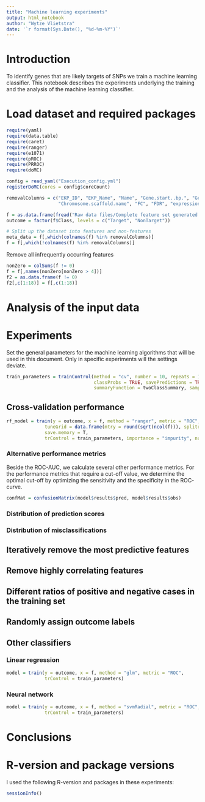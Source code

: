 ```yaml
---
title: "Machine learning experiments"
output: html_notebook
author: "Wytze Vlietstra"
date: '`r format(Sys.Date(), "%d-%m-%Y")`'
---
```


# Introduction

To identify genes that are likely targets of SNPs we train a machine learning classifier.
This notebook describes the experiments underlying the training and the analysis of the machine learning classifier.


# Load dataset and required packages

```r
require(yaml)
require(data.table)
require(caret)
require(ranger)
require(e1071)
require(pROC)
require(PRROC)
require(doMC)

config = read_yaml("Execution_config.yml")
registerDoMC(cores = config$coreCount)
```

```r
removalColumns = c("EKP_ID", "EKP_Name", "Name", "Gene.start..bp.", "Gene.end..bp.",
                   "Chromosome.scaffold.name", "FC", "FDR", "expression", "Class")

f = as.data.frame(fread("Raw data files/Complete feature set generated on 2019-06-12.csv"))
outcome = factor(f$Class, levels = c("Target", "NonTarget"))

# Split up the dataset into features and non-features
meta_data = f[,which(colnames(f) %in% removalColumns)]
f = f[,which(!colnames(f) %in% removalColumns)]
```

Remove all infrequently occurring features
```r
nonZero = colSums(f != 0)
f = f[,names(nonZero[nonZero > 4])]
f2 = as.data.frame(f != 0)
f2[,c(1:18)] = f[,c(1:18)]
```

# Analysis of the input data

# Experiments

Set the general parameters for the machine learning algorithms that will be used in this document.
Only in specific experiments will the settings deviate.

```r
train_parameters = trainControl(method = "cv", number = 10, repeats = 10,
                                classProbs = TRUE, savePredictions = TRUE, 
                                summaryFunction = twoClassSummary, sampling = "down")
```

## Cross-validation performance
```r
rf_model = train(y = outcome, x = f, method = "ranger", metric = "ROC", 
              tuneGrid = data.frame(mtry = round(sqrt(ncol(f))), splitrule = "gini", min.node.size = 1),
              save.memory = T,
              trControl = train_parameters, importance = "impurity", num.trees = 1000)
```

### Alternative performance metrics

Beside the ROC-AUC, we calculate several other performance metrics.
For the performance metrics that require a cut-off value, we determine the optimal cut-off by optimizing the sensitivity and the specificity in the ROC-curve.

```r
confMat = confusionMatrix(model$results$pred, model$results$obs)

```

### Distribution of prediction scores

### Distribution of misclassifications

## Iteratively remove the most predictive features

## Remove highly correlating features

## Different ratios of positive and negative cases in the training set

## Randomly assign outcome labels

## Other classifiers

### Linear regression

```r
model = train(y = outcome, x = f, method = "glm", metric = "ROC", 
              trControl = train_parameters)
```

### Neural network

```r
model = train(y = outcome, x = f, method = "svmRadial", metric = "ROC", 
              trControl = train_parameters)
```

# Conclusions

# R-version and package versions

I used the following R-version and packages in these experiments:

```r
sessionInfo()
```